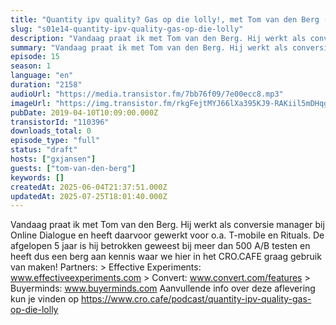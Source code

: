 ```yaml
---
title: "Quantity ipv quality? Gas op die lolly!, met Tom van den Berg (Online Dialogue)"
slug: "s01e14-quantity-ipv-quality-gas-op-die-lolly"
description: "Vandaag praat ik met Tom van den Berg. Hij werkt als conversie manager bij Online Dialogue en heeft daarvoor gewerkt voor o.a. T-mobile en Rituals. De afgelopen 5 jaar is hij betrokken geweest bij meer dan 500 A/B testen en heeft dus een berg aan kennis waar we hier in het CRO.CAFE graag gebruik van maken! Partners: > Effective Experiments: www.effectiveexperiments.com > Convert: www.convert.com/features > Buyerminds: www.buyerminds.com Aanvullende info over deze aflevering kun je vinden op https://www.cro.cafe/podcast/quantity-ipv-quality-gas-op-die-lolly"
summary: "Vandaag praat ik met Tom van den Berg. Hij werkt als conversie manager bij Online Dialogue en heeft daarvoor gewerkt voor o.a. T-mobile en Rituals. De afgelopen 5 jaar is hij betrokken geweest bij meer dan 500 A/B testen en heeft dus een berg aan kennis waar we hier in het CRO.CAFE graag gebruik van maken!\r\n\r\nPartners:\r\n> Effective Experiments: www.effectiveexperiments.com\r\n> Convert: www.convert.com/features\r\n> Buyerminds: www.buyerminds.com\r\n\r\nAanvullende info over deze aflevering kun je vinden op https://www.cro.cafe/podcast/quantity-ipv-quality-gas-op-die-lolly"
episode: 15
season: 1
language: "en"
duration: "2158"
audioUrl: "https://media.transistor.fm/7bb76f09/7e00ecc8.mp3"
imageUrl: "https://img.transistor.fm/rkgFejtMYJ66lXa395KJ9-RAKiil5mDHqgrKxaq4Sr4/rs:fill:0:0:1/w:3000/h:3000/q:60/aHR0cHM6Ly9pbWct/dXBsb2FkLXByb2R1/Y3Rpb24udHJhbnNp/c3Rvci5mbS9lcGlz/b2RlLzExMDM5Ni8x/NjAyMDc0NzU5LWFy/dHdvcmsuanBn.webp"
pubDate: 2019-04-10T10:09:00.000Z
transistorId: "110396"
downloads_total: 0
episode_type: "full"
status: "draft"
hosts: ["gxjansen"]
guests: ["tom-van-den-berg"]
keywords: []
createdAt: 2025-06-04T21:37:51.000Z
updatedAt: 2025-07-25T18:01:40.000Z
---
```


Vandaag praat ik met Tom van den Berg. Hij werkt als conversie manager bij Online Dialogue en heeft daarvoor gewerkt voor o.a. T-mobile en Rituals. De afgelopen 5 jaar is hij betrokken geweest bij meer dan 500 A/B testen en heeft dus een berg aan kennis waar we hier in het CRO.CAFE graag gebruik van maken! Partners: > Effective Experiments: www.effectiveexperiments.com > Convert: www.convert.com/features > Buyerminds: www.buyerminds.com Aanvullende info over deze aflevering kun je vinden op https://www.cro.cafe/podcast/quantity-ipv-quality-gas-op-die-lolly
